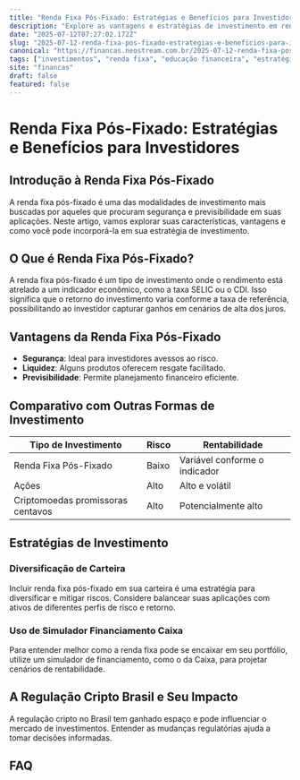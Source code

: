 ```yaml
---
title: "Renda Fixa Pós-Fixado: Estratégias e Benefícios para Investidores"
description: "Explore as vantagens e estratégias de investimento em renda fixa pós-fixado, uma opção segura para diversificar sua carteira. Descubra como funciona e seus benefícios."
date: "2025-07-12T07:27:02.172Z"
slug: "2025-07-12-renda-fixa-pos-fixado-estrategias-e-beneficios-para-investidores"
canonical: "https://financas.neostream.com.br/2025-07-12-renda-fixa-pos-fixado-estrategias-e-beneficios-para-investidores"
tags: ["investimentos", "renda fixa", "educação financeira", "estratégias", "carteira diversificada"]
site: "financas"
draft: false
featured: false
---
```


# Renda Fixa Pós-Fixado: Estratégias e Benefícios para Investidores

## Introdução à Renda Fixa Pós-Fixado
A renda fixa pós-fixado é uma das modalidades de investimento mais buscadas por aqueles que procuram segurança e previsibilidade em suas aplicações. Neste artigo, vamos explorar suas características, vantagens e como você pode incorporá-la em sua estratégia de investimento.

## O Que é Renda Fixa Pós-Fixado?
A renda fixa pós-fixado é um tipo de investimento onde o rendimento está atrelado a um indicador econômico, como a taxa SELIC ou o CDI. Isso significa que o retorno do investimento varia conforme a taxa de referência, possibilitando ao investidor capturar ganhos em cenários de alta dos juros.

## Vantagens da Renda Fixa Pós-Fixado
- **Segurança**: Ideal para investidores avessos ao risco.
- **Liquidez**: Alguns produtos oferecem resgate facilitado.
- **Previsibilidade**: Permite planejamento financeiro eficiente.

## Comparativo com Outras Formas de Investimento
| Tipo de Investimento | Risco | Rentabilidade |
|---------------------|-------|---------------|
| Renda Fixa Pós-Fixado | Baixo | Variável conforme o indicador |
| Ações | Alto | Alto e volátil |
| Criptomoedas promissoras centavos | Alto | Potencialmente alto |

## Estratégias de Investimento
### Diversificação de Carteira
Incluir renda fixa pós-fixado em sua carteira é uma estratégia para diversificar e mitigar riscos. Considere balancear suas aplicações com ativos de diferentes perfis de risco e retorno.

### Uso de Simulador Financiamento Caixa
Para entender melhor como a renda fixa pode se encaixar em seu portfólio, utilize um simulador de financiamento, como o da Caixa, para projetar cenários de rentabilidade.

## A Regulação Cripto Brasil e Seu Impacto
A regulação cripto no Brasil tem ganhado espaço e pode influenciar o mercado de investimentos. Entender as mudanças regulatórias ajuda a tomar decisões informadas.

## FAQ